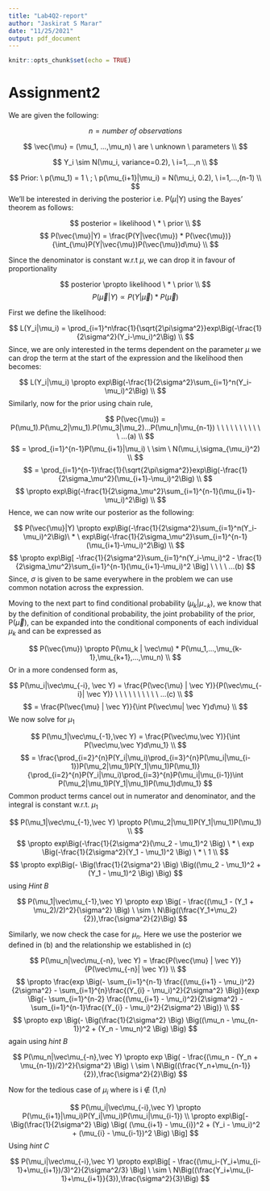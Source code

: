 ```yaml
---
title: "Lab4Q2-report"
author: "Jaskirat S Marar"
date: "11/25/2021"
output: pdf_document
---
```


```r
knitr::opts_chunk$set(echo = TRUE)
```

# Assignment2

We are given the following:

$$
n = number\  of\  observations
$$

$$
\vec{\mu} = (\mu_1, ...,\mu_n) \ are \ unknown \ parameters \\
$$

$$
Y_i \sim N(\mu_i, variance=0.2), \ i=1,...,n \\
$$

$$
Prior: \ p(\mu_1) = 1 \ ; \ p(\mu_{i+1}|\mu_i) = N(\mu_i, 0.2), \ i=1,...,(n-1) \\
$$
We'll be interested in deriving the posterior i.e. P($\mu$|Y) using the Bayes' theorem as follows:

$$
posterior = likelihood \ * \ prior \\
$$
$$
P(\vec{\mu}|Y) = \frac{P(Y|\vec{\mu}) * P(\vec{\mu})}{\int_{\mu}P(Y|\vec{\mu})P(\vec{\mu})d\mu} \\
$$

Since the denominator is constant w.r.t $\mu$, we can drop it in favour of proportionality

$$
posterior \propto likelihood \ * \ prior \\
$$
$$
P(\vec{\mu}|Y) \propto P(Y|\vec{\mu}) * P(\vec{\mu})
$$

First we define the likelihood:

$$
L(Y_i|\mu_i) = \prod_{i=1}^n\frac{1}{\sqrt{2\pi\sigma^2}}exp\Big(-\frac{1}{2\sigma^2}(Y_i-\mu_i)^2\Big) \\
$$
Since, we are only interested in the terms dependent on the parameter $\mu$ we can drop the term at the start of the expression and the likelihood then becomes:

$$
L(Y_i|\mu_i) \propto exp\Big(-\frac{1}{2\sigma^2}\sum_{i=1}^n(Y_i-\mu_i)^2\Big) \\
$$
Similarly, now for the prior using chain rule,

$$
P(\vec{\mu}) = P(\mu_1).P(\mu_2|\mu_1).P(\mu_3|\mu_2)...P(\mu_n|\mu_{n-1}) \ \ \ \ \ \ \ \ \ \ \ ...(a) \\
$$
$$
 = \prod_{i=1}^{n-1}P(\mu_{i+1}|\mu_i) \ \sim \ N(\mu_i,\sigma_{\mu_i}^2) \\
$$
$$
 = \prod_{i=1}^{n-1}\frac{1}{\sqrt{2\pi\sigma^2}}exp\Big(-\frac{1}{2\sigma_\mu^2}(\mu_{i+1}-\mu_i)^2\Big) \\
$$
$$
 \propto exp\Big(-\frac{1}{2\sigma_\mu^2}\sum_{i=1}^{n-1}(\mu_{i+1}-\mu_i)^2\Big) \\
$$
Hence, we can now write our posterior as the following:

$$
P(\vec{\mu}|Y) \propto exp\Big(-\frac{1}{2\sigma^2}\sum_{i=1}^n(Y_i-\mu_i)^2\Big)\ * \  exp\Big(-\frac{1}{2\sigma_\mu^2}\sum_{i=1}^{n-1}(\mu_{i+1}-\mu_i)^2\Big) \\
$$
$$
\propto exp\Big[ -\frac{1}{2\sigma^2}\sum_{i=1}^n(Y_i-\mu_i)^2 - \frac{1}{2\sigma_\mu^2}\sum_{i=1}^{n-1}(\mu_{i+1}-\mu_i)^2  \Big] \ \ \ \ ...(b)
$$
Since, $\sigma$ is given to be same everywhere in the problem we can use common notation across the expression.

Moving to the next part to find conditional probability $(\mu_k|\mu_{-k})$, we know that by the definition of conditional probability, the joint probability of the prior, P($\vec\mu$), can be expanded into the conditional components of each individual $\mu_k$ and can be expressed as

$$
P(\vec{\mu}) \propto P(\mu_k | \vec\mu) * P(\mu_1,...,\mu_{k-1},\mu_{k+1},...,\mu_n) \\
$$
Or in a more condensed form as,

$$
P(\mu_i|\vec\mu_{-i}, \vec Y) = \frac{P(\vec{\mu} | \vec Y)}{P(\vec\mu_{-i}| \vec Y)} \ \ \ \ \ \ \ \ \ \ ...(c) \\
$$
$$
 = \frac{P(\vec{\mu} | \vec Y)}{\int P(\vec\mu| \vec Y)d\mu}  \\
$$
We now solve for $\mu_1$

$$
P(\mu_1|\vec\mu_{-1},\vec Y) = \frac{P(\vec\mu,\vec Y)}{\int P(\vec\mu,\vec Y)d\mu_1} \\
$$
$$
= \frac{\prod_{i=2}^{n}P(Y_i|\mu_i)\prod_{i=3}^{n}P(\mu_i|\mu_{i-1})P(\mu_2|\mu_1)P(Y_1|\mu_1)P(\mu_1)}{\prod_{i=2}^{n}P(Y_i|\mu_i)\prod_{i=3}^{n}P(\mu_i|\mu_{i-1})\int P(\mu_2|\mu_1)P(Y_1|\mu_1)P(\mu_1)d\mu_1}
$$
Common product terms cancel out in numerator and denominator, and the integral is constant w.r.t. $\mu_1$

$$
P(\mu_1|\vec\mu_{-1},\vec Y) \propto P(\mu_2|\mu_1)P(Y_1|\mu_1)P(\mu_1) \\
$$
$$
\propto exp\Big(-\frac{1}{2\sigma^2}(\mu_2 - \mu_1)^2 \Big) \ * \ exp \Big(-\frac{1}{2\sigma^2}(Y_1 - \mu_1)^2 \Big) \ * \ 1 \\
$$
$$
\propto exp\Big(- \Big(\frac{1}{2\sigma^2} \Big) \Big((\mu_2 - \mu_1)^2 + (Y_1 - \mu_1)^2 \Big) \Big)
$$
using *Hint B*

$$
P(\mu_1|\vec\mu_{-1},\vec Y) \propto exp \Big( - \frac{(\mu_1 - (Y_1 + \mu_2)/2)^2}{\sigma^2} \Big) \ \sim \ N\Big((\frac{Y_1+\mu_2}{2}),\frac{\sigma^2}{2}\Big)
$$

Similarly, we now check the case for $\mu_n$. Here we use the posterior we defined in (b) and the relationship we established in (c)

$$
P(\mu_n|\vec\mu_{-n}, \vec Y) = \frac{P(\vec{\mu} | \vec Y)}{P(\vec\mu_{-n}| \vec Y)} \\
$$
$$
\propto \frac{exp \Big(- \sum_{i=1}^{n-1} \frac{(\mu_{i+1} - \mu_i)^2}{2\sigma^2} - \sum_{i=1}^{n}\frac{(Y_{i} - \mu_i)^2}{2\sigma^2} \Big)}{exp \Big(- 
\sum_{i=1}^{n-2} \frac{(\mu_{i+1} - \mu_i)^2}{2\sigma^2} - \sum_{i=1}^{n-1}\frac{(Y_{i} - \mu_i)^2}{2\sigma^2} \Big)} \\
$$
$$
\propto exp \Big(- \Big(\frac{1}{2\sigma^2} \Big) \Big((\mu_n - \mu_{n-1})^2 + (Y_n - \mu_n)^2 \Big) \Big)
$$
again using *hint B*

$$
P(\mu_n|\vec\mu_{-n},\vec Y) \propto exp \Big( - \frac{(\mu_n - (Y_n + \mu_{n-1})/2)^2}{\sigma^2} \Big) \ \sim \ N\Big((\frac{Y_n+\mu_{n-1}}{2}),\frac{\sigma^2}{2}\Big)
$$

Now for the tedious case of $\mu_i$ where is i $\not\in$ (1,n)


$$
P(\mu_i|\vec\mu_{-i},\vec Y) \propto  P(\mu_{i+1}|\mu_i)P(Y_i|\mu_i)P(\mu_i|\mu_{i-1}) \\
\propto exp\Big[- \Big(\frac{1}{2\sigma^2} \Big) \Big( (\mu_{i+1} - \mu_{i})^2 + (Y_i - \mu_i)^2 + (\mu_{i} - \mu_{i-1})^2 \Big) \Big]
$$
Using *hint C*

$$
P(\mu_i|\vec\mu_{-i},\vec Y) \propto exp\Big[ - \frac{(\mu_i-(Y_i+\mu_{i-1}+\mu_{i+1})/3)^2}{2\sigma^2/3} \Big] \ \sim \ N\Big((\frac{Y_i+\mu_{i-1}+\mu_{i+1}}{3}),\frac{\sigma^2}{3}\Big)
$$



